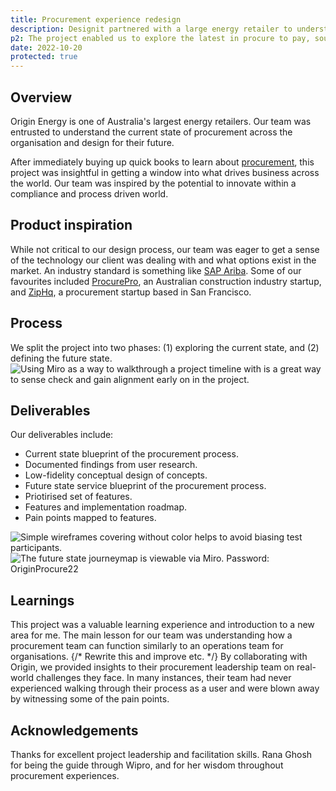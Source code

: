 ```yaml
---
title: Procurement experience redesign
description: Designit partnered with a large energy retailer to understand and improve their procurement experience.
p2: The project enabled us to explore the latest in procure to pay, source to pay practice. The outcomes involved defining the current state and future state journeys of the procurement experience as well as several concepts for how the interface could work.
date: 2022-10-20
protected: true
---
```


<Collaborators people="Angel Poon, Julia Leong"/>


## Overview
Origin Energy is one of Australia's largest energy retailers. Our team was entrusted to understand the current state of procurement across the organisation and design for their future.

After immediately buying up quick books to learn about [procurement](https://www.amazon.com.au/gp/product/B00H1XLBVQ/ref=ppx_yo_dt_b_search_asin_title?ie=UTF8&psc=1), this project was insightful in getting a window into what drives business across the world. Our team was inspired by the potential to innovate within a compliance and process driven world.

## Product inspiration

While not critical to our design process, our team was eager to get a sense of the technology our client was dealing with and what options exist in the market.
An industry standard is something like [SAP Ariba](https://www.sap.com/products/spend-management/procure-to-pay/what-is-procure-to-pay.html#:~:text=Procure%2Dto%2Dpay%20is%20the,Selecting%20goods%20and%20services). Some of our favourites included [ProcurePro](https://procurepro.co/), an Australian construction industry startup, and [ZipHq](https://ziphq.com), a procurement startup based in San Francisco.

## Process

We split the project into two phases: (1) exploring the current state, and (2) defining the future state. 
<Img className="p-0 lg:p-0 aspect-auto max-w-5xl" alt="Using Miro as a way to walkthrough a project timeline with is a great way to sense check and gain alignment early on in the project." src="/projects/origin-procurement/screenshots/project-timeline.png"/>


## Deliverables
Our deliverables include:
- Current state blueprint of the procurement process.
- Documented findings from user research.
- Low-fidelity conceptual design of concepts.
- Future state service blueprint of the procurement process.
- Priotirised set of features.
- Features and implementation roadmap.
- Pain points mapped to features.

<MDXCarousel>
<Img type="slides" src="/projects/origin-procurement/screenshots/future-state.jpg" alt="Simple wireframes covering without color helps to avoid biasing test participants." />
<Img alt="The future state journeymap is viewable via Miro. Password: OriginProcure22" type="slides" src="/projects/origin-procurement/screenshots/future-state-slide.jpg" />
</MDXCarousel>


<MiroMapLink  title="Future State Procurement Journey Map" href="https://miro.com/app/board/uXjVPrTbBng=/"
    linkText="Open in Miro"/>
## Learnings

This project was a valuable learning experience and introduction to a new area for me. The main lesson for our team was understanding how a procurement team can function similarly to an operations team for organisations. 
{/* Rewrite this and improve etc. */}
By collaborating with Origin, we provided insights to their procurement leadership team on real-world challenges they face. In many instances, their team had never experienced walking through their process as a user and were blown away by witnessing some of the pain points.

## Acknowledgements

Thanks <Person name="Angel Poon"/> for excellent project leadership and facilitation skills. Rana Ghosh for being the guide through Wipro, and <Person name="Julia Leong"/> for her wisdom throughout procurement experiences. 